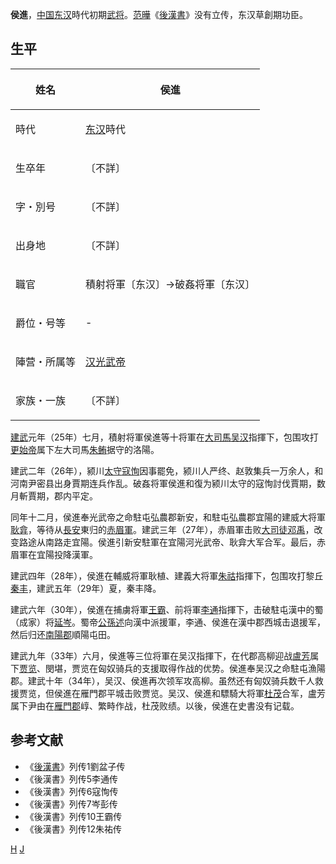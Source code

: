 '''侯進'''，[[中国|中国]][[东汉|东汉]]時代初期[[武将|武将]]。[[范曄|范曄]]《[[後漢書|後漢書]]》没有立传，东汉草創期功臣。
== 生平 ==
{| class="wikitable" style="float:right; font-size:smaller"
|-
! 姓名
| 侯進 
|-
! 時代
| [[东汉|东汉]]時代 
|-
! 生卒年
| 〔不詳〕
|-
! 字・別号
| 〔不詳〕
|-
! 出身地
| 〔不詳〕
|-
! 職官
| 積射将軍〔东汉〕→破姦将軍〔东汉〕
|-
! 爵位・号等
| -
|-
! 陣营・所属等
| [[汉光武帝|汉光武帝]]
|-
! 家族・一族
| 〔不詳〕
|}
[[建武_(漢)|建武]]元年（25年）七月，積射将軍侯進等十将軍在[[大司馬|大司馬]][[吴汉_(汉朝)|吴汉]]指揮下，包围攻打[[更始帝|更始帝]]属下左大司馬[[朱鲔|朱鲔]]据守的洛陽。

建武二年（26年），颍川[[太守|太守]][[寇恂|寇恂]]因事罷免，颍川人严终、赵敦集兵一万余人，和河南尹密县出身賈期连兵作乱。破姦将軍侯進和復为颍川太守的寇恂討伐賈期，数月斬賈期，郡内平定。

同年十二月，侯進奉光武帝之命駐屯弘農郡新安，和駐屯弘農郡宜陽的建威大将軍[[耿弇|耿弇]]，等待从[[長安|長安]]東归的[[赤眉軍|赤眉軍]]。建武三年（27年），赤眉軍击败[[大司徒|大司徒]][[邓禹|邓禹]]，改变路途从南路走宜陽。侯進引新安駐軍在宜陽河光武帝、耿弇大军合军。最后，赤眉軍在宜陽投降漢軍。

建武四年（28年），侯進在輔威将軍耿植、建義大将軍[[朱祜|朱祜]]指揮下，包围攻打黎丘[[秦丰|秦丰]]，建武五年（29年）夏，秦丰降。 

建武六年（30年），侯進在捕虜将軍[[王霸_(漢朝)|王霸]]、前将軍[[李通_(次元)|李通]]指揮下，击破駐屯漢中的蜀（成家）将[[延岑|延岑]]。蜀帝[[公孫述|公孫述]]向漢中派援軍，李通、侯進在漢中郡西城击退援军，然后归还[[南陽郡|南陽郡]]順陽屯田。

建武九年（33年）六月，侯進等三位将軍在吴汉指揮下，在代郡高柳迎战[[盧芳_(東漢)|盧芳]]属下[[贾览|贾览]]、閔堪，贾览在匈奴骑兵的支援取得作战的优势。侯進奉吴汉之命駐屯漁陽郡。建武十年（34年），吴汉、侯進再次领军攻高柳。虽然还有匈奴骑兵数千人救援贾览，但侯進在雁門郡平城击败贾览。吴汉、侯進和驃騎大将軍[[杜茂|杜茂]]合军，盧芳属下尹由在[[雁門郡|雁門郡]]崞、繁畤作战，杜茂败绩。以後，侯進在史書没有记载。

== 参考文献 ==
*《[[後漢書|後漢書]]》列传1劉盆子传
*《後漢書》列传5李通传
*《後漢書》列传6寇恂传
*《後漢書》列传7岑彭传
*《後漢書》列传10王霸传
*《後漢書》列传12朱祐传

[[Category:东汉将军|H]]
[[Category:侯姓|J]]